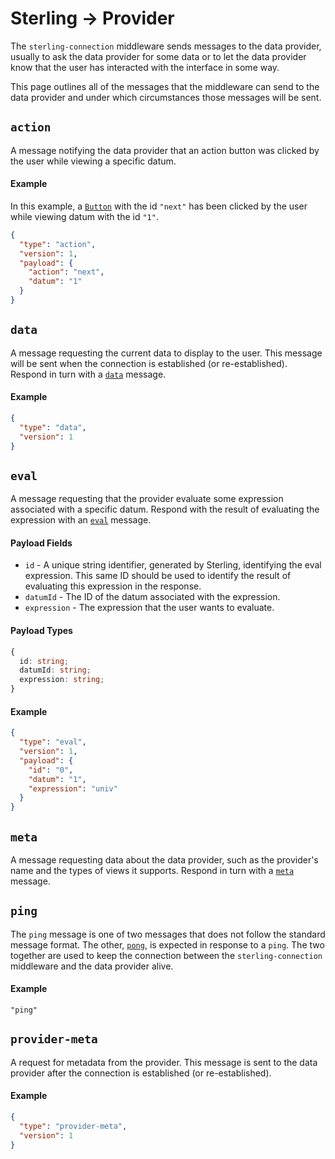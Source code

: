 # Sterling -> Provider

The `sterling-connection` middleware sends messages to the data provider,
usually to ask the data provider for some data or to let the data provider know
that the user has interacted with the interface in some way.

This page outlines all of the messages that the middleware can send to the data
provider and under which circumstances those messages will be sent.

## `action`

A message notifying the data provider that an action button was clicked by the
user while viewing a specific datum.

#### Example

In this example, a [`Button`](./types#button) with the id `"next"` has been
clicked by the user while viewing datum with the id `"1"`.

```json
{
  "type": "action",
  "version": 1,
  "payload": {
    "action": "next",
    "datum": "1"
  }
}
```

## `data`

A message requesting the current data to display to the user. This message will
be sent when the connection is established (or re-established). Respond in turn
with a [`data`](./receive#data) message.

#### Example

```json
{
  "type": "data",
  "version": 1
}
```

## `eval`

A message requesting that the provider evaluate some expression associated with
a specific datum. Respond with the result of evaluating the expression with an
[`eval`](./receive#eval) message.

#### Payload Fields

- `id` - A unique string identifier, generated by Sterling, identifying the eval
  expression. This same ID should be used to identify the result of evaluating
  this expression in the response.
- `datumId` - The ID of the datum associated with the expression.
- `expression` - The expression that the user wants to evaluate.

#### Payload Types

```typescript
{
  id: string;
  datumId: string;
  expression: string;
}
```

#### Example

```json
{
  "type": "eval",
  "version": 1,
  "payload": {
    "id": "0",
    "datum": "1",
    "expression": "univ"
  }
}
```

## `meta`

A message requesting data about the data provider, such as the provider's name
and the types of views it supports. Respond in turn with a
[`meta`](./receive#meta) message.

## `ping`

The `ping` message is one of two messages that does not follow the standard
message format. The other, [`pong`](./receive#pong), is expected in response to
a `ping`. The two together are used to keep the connection between the
`sterling-connection` middleware and the data provider alive.

#### Example

```
"ping"
```

## `provider-meta`

A request for metadata from the provider. This message is sent to the data
provider after the connection is established (or re-established).

#### Example

```json
{
  "type": "provider-meta",
  "version": 1
}
```
